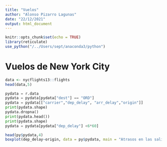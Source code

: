 ```yaml
---
title: "Vuelos"
author: "Alonso Pizarro Lagunas"
date: "22/12/2021"
output: html_document
---
```


```r
knitr::opts_chunk$set(echo = TRUE)
library(reticulate)
use_python("/../Users/sept/anaconda3/python")
```

# Vuelos de New York City

```r
data <- nycflights13::flights
head(data,5) 
```


```python
pydata = r.data
pydata = pydata[pydata["dest"] == "ORD"]
pydata = pydata[["carrier","dep_delay", "arr_delay","origin"]]
print(pydata.shape)
pydata.dropna()
print(pydata.head())
print(pydata.shape)
pydata = pydata[pydata["dep_delay"] <6*60]
```

```r
head(py$pydata,4)
boxplot(dep_delay~origin, data = py$pydata, main = "Atrasos en las salidas")
```

